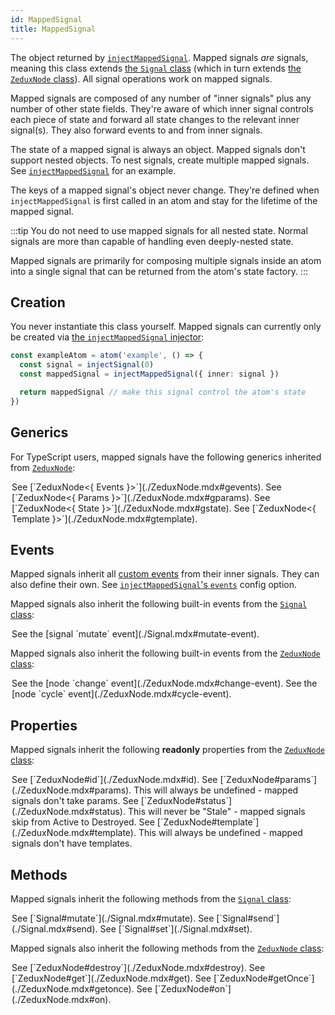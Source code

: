 ```yaml
---
id: MappedSignal
title: MappedSignal
---
```



The object returned by [`injectMappedSignal`](/not-done?path=../injectors/injectMappedSignal). Mapped signals _are_ signals, meaning this class extends [the `Signal` class](./Signal.mdx) (which in turn extends [the `ZeduxNode` class](./ZeduxNode.mdx)). All signal operations work on mapped signals.

Mapped signals are composed of any number of "inner signals" plus any number of other state fields. They're aware of which inner signal controls each piece of state and forward all state changes to the relevant inner signal(s). They also forward events to and from inner signals.

The state of a mapped signal is always an object. Mapped signals don't support nested objects. To nest signals, create multiple mapped signals. See [`injectMappedSignal`](/not-done?path=../injectors/injectMappedSignal) for an example.

The keys of a mapped signal's object never change. They're defined when `injectMappedSignal` is first called in an atom and stay for the lifetime of the mapped signal.

:::tip
You do not need to use mapped signals for all nested state. Normal signals are more than capable of handling even deeply-nested state.

Mapped signals are primarily for composing multiple signals inside an atom into a single signal that can be returned from the atom's state factory.
:::

## Creation

You never instantiate this class yourself. Mapped signals can currently only be created via [the `injectMappedSignal` injector](/not-done?path=../injectors/injectMappedSignal):

```ts
const exampleAtom = atom('example', () => {
  const signal = injectSignal(0)
  const mappedSignal = injectMappedSignal({ inner: signal })

  return mappedSignal // make this signal control the atom's state
})
```

## Generics

For TypeScript users, mapped signals have the following generics inherited from [`ZeduxNode`](./ZeduxNode.mdx#generics):

<Legend>
  <Item name="G['Events']">
    See [`ZeduxNode<{ Events }>`](./ZeduxNode.mdx#gevents).
  </Item>
  <Item name="G['Params']">
    See [`ZeduxNode<{ Params }>`](./ZeduxNode.mdx#gparams).
  </Item>
  <Item name="G['State']">
    See [`ZeduxNode<{ State }>`](./ZeduxNode.mdx#gstate).
  </Item>
  <Item name="G['Template']">
    See [`ZeduxNode<{ Template }>`](./ZeduxNode.mdx#gtemplate).
  </Item>
</Legend>

## Events

Mapped signals inherit all [custom events](./Signal.mdx#custom-events) from their inner signals. They can also define their own. See [`injectMappedSignal`'s `events`](/not-done?path=../injectors/injectMappedSignal#events) config option.

Mapped signals also inherit the following built-in events from the [`Signal` class](./Signal.mdx#events):

<Legend>
  <Item name="mutate" suffix="event">
    See the [signal `mutate` event](./Signal.mdx#mutate-event).
  </Item>
</Legend>

Mapped signals also inherit the following built-in events from the [`ZeduxNode` class](./ZeduxNode.mdx#events):

<Legend>
  <Item name="change" suffix="event">
    See the [node `change` event](./ZeduxNode.mdx#change-event).
  </Item>
  <Item name="cycle" suffix="event">
    See the [node `cycle` event](./ZeduxNode.mdx#cycle-event).
  </Item>
</Legend>

## Properties

Mapped signals inherit the following **readonly** properties from the [`ZeduxNode` class](./ZeduxNode.mdx#properties):

<Legend>
  <Item name="id">See [`ZeduxNode#id`](./ZeduxNode.mdx#id).</Item>
  <Item name="params">
    See [`ZeduxNode#params`](./ZeduxNode.mdx#params). This will always be
    undefined - mapped signals don't take params.
  </Item>
  <Item name="status">
    See [`ZeduxNode#status`](./ZeduxNode.mdx#status). This will never be "Stale"
    - mapped signals skip from Active to Destroyed.
  </Item>
  <Item name="template">
    See [`ZeduxNode#template`](./ZeduxNode.mdx#template). This will always be
    undefined - mapped signals don't have templates.
  </Item>
</Legend>

## Methods

Mapped signals inherit the following methods from the [`Signal` class](./Signal.mdx#methods):

<Legend>
  <Item name="mutate">See [`Signal#mutate`](./Signal.mdx#mutate).</Item>
  <Item name="send">See [`Signal#send`](./Signal.mdx#send).</Item>
  <Item name="set">See [`Signal#set`](./Signal.mdx#set).</Item>
</Legend>

Mapped signals also inherit the following methods from the [`ZeduxNode` class](./ZeduxNode.mdx#methods):

<Legend>
  <Item name="destroy">
    See [`ZeduxNode#destroy`](./ZeduxNode.mdx#destroy).
  </Item>
  <Item name="get">See [`ZeduxNode#get`](./ZeduxNode.mdx#get).</Item>
  <Item name="getOnce">
    See [`ZeduxNode#getOnce`](./ZeduxNode.mdx#getonce).
  </Item>
  <Item name="on">See [`ZeduxNode#on`](./ZeduxNode.mdx#on).</Item>
</Legend>
